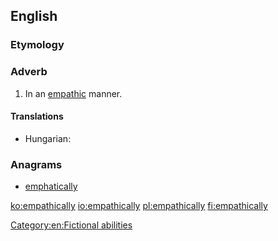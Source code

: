 ==English==

===Etymology===
{{suffix|en|empathic|ally}}

===Adverb===
{{en-adv}}

# In an [[empathic]] manner.

====Translations====
{{trans-top|in an empathic manner}}
* Hungarian: {{t|hu|empatikusan}}
{{trans-mid}}
{{trans-bottom}}

===Anagrams===
* [[emphatically#English|emphatically]]

[[Category:en:Fictional abilities]]

[[ko:empathically]]
[[io:empathically]]
[[pl:empathically]]
[[fi:empathically]]